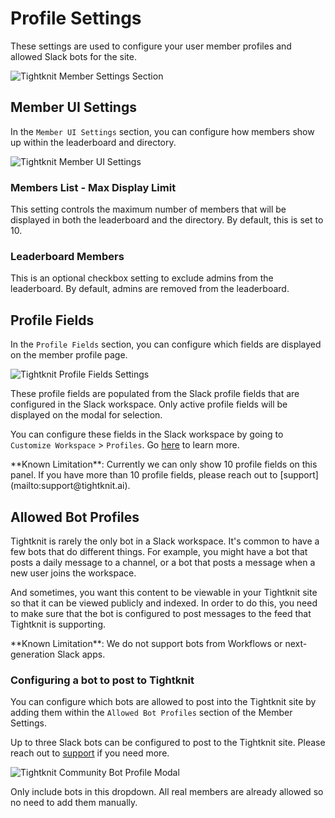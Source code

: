 
# Profile Settings

These settings are used to configure your user member profiles and allowed Slack bots for the site.

![Tightknit Member Settings Section](/slack-administration/member-settings.png)

## Member UI Settings

In the `Member UI Settings` section, you can configure how members show up within the leaderboard and directory.

![Tightknit Member UI Settings](/slack-administration/member-settings-modal.png)

### Members List - Max Display Limit

This setting controls the maximum number of members that will be displayed in both the leaderboard and the directory. By default, this is set to 10.

### Leaderboard Members

This is an optional checkbox setting to exclude admins from the leaderboard. By default, admins are removed from the leaderboard.

## Profile Fields

In the `Profile Fields` section, you can configure which fields are displayed on the member profile page.

![Tightknit Profile Fields Settings](/slack-administration/member-profile-modal.png)

These profile fields are populated from the Slack profile fields that are configured in the Slack workspace.
Only active profile fields will be displayed on the modal for selection.

You can configure these fields in the Slack workspace by going to `Customize Workspace` > `Profiles`.
Go [here](https://slack.com/help/articles/212281478-Customize-member-profiles) to learn more.

<Callout type="warning" emoji="⚠️">
  **Known Limitation**: Currently we can only show 10 profile fields on this
  panel. If you have more than 10 profile fields, please reach out to
  [support](mailto:support@tightknit.ai).
</Callout>

## Allowed Bot Profiles

Tightknit is rarely the only bot in a Slack workspace. It's common to have a few bots that do different things.
For example, you might have a bot that posts a daily message to a channel, or a bot that posts a message when a new user joins the workspace.

And sometimes, you want this content to be viewable in your Tightknit site so that it can be viewed publicly and indexed.
In order to do this, you need to make sure that the bot is configured to post messages to the feed that Tightknit is supporting.

<Callout type="warning">
  **Known Limitation**: We do not support bots from Workflows or next-generation
  Slack apps.
</Callout>

### Configuring a bot to post to Tightknit

You can configure which bots are allowed to post into the Tightknit site by adding them within the `Allowed Bot Profiles` section of the Member Settings.

Up to three Slack bots can be configured to post to the Tightknit site. Please reach out to [support](mailto:support@tightknit.ai) if you need more.

![Tightknit Community Bot Profile Modal](/slack-administration/community-bot-profile-modal.png)

<Callout type="info" emoji="ℹ️">
  Only include bots in this dropdown. All real members are already allowed so no
  need to add them manually.
</Callout>
